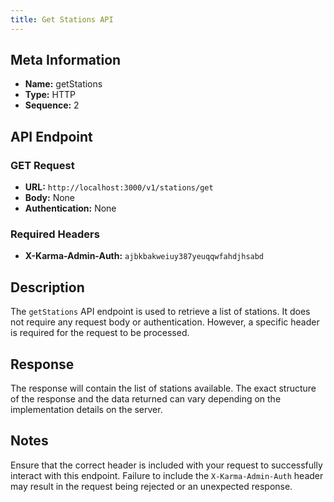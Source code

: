 ```yaml
---
title: Get Stations API
---
```


## Meta Information

- **Name:** getStations
- **Type:** HTTP
- **Sequence:** 2

## API Endpoint

### GET Request

- **URL:** `http://localhost:3000/v1/stations/get`
- **Body:** None
- **Authentication:** None

### Required Headers

- **X-Karma-Admin-Auth:** `ajbkbakweiuy387yeuqqwfahdjhsabd`

## Description

The `getStations` API endpoint is used to retrieve a list of stations. It does not require any request body or authentication. However, a specific header is required for the request to be processed.

## Response

The response will contain the list of stations available. The exact structure of the response and the data returned can vary depending on the implementation details on the server.

## Notes

Ensure that the correct header is included with your request to successfully interact with this endpoint. Failure to include the `X-Karma-Admin-Auth` header may result in the request being rejected or an unexpected response.